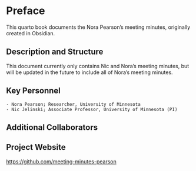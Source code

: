 # Preface {.unnumbered}

This quarto book documents the Nora Pearson's meeting minutes, originally created in Obsidian.

## Description and Structure

This document currently only contains Nic and Nora's meeting minutes, but will be updated in the future to include all of Nora's meeting minutes.

## Key Personnel
    - Nora Pearson; Researcher, University of Minnesota
    - Nic Jelinski; Associate Professor, University of Minnesota (PI)

## Additional Collaborators

## Project Website

<https://github.com/meeting-minutes-pearson>
